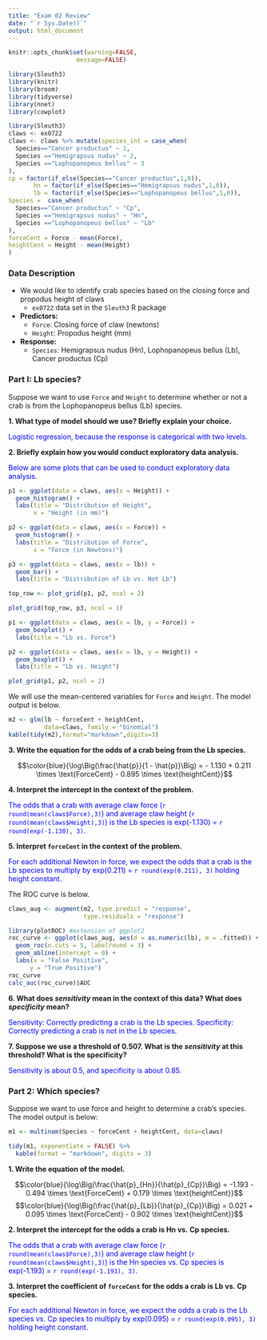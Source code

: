 ```yaml
---
title: "Exam 02 Review"
date: "`r Sys.Date()`"
output: html_document
---
```


```r
knitr::opts_chunk$set(warning=FALSE,
                   message=FALSE)
```

```r
library(Sleuth3)
library(knitr)
library(broom)
library(tidyverse)
library(nnet)
library(cowplot)
```
```r
library(Sleuth3)
claws <- ex0722
claws <- claws %>% mutate(species_int = case_when(
  Species=="Cancer productus" ~ 1, 
  Species =="Hemigrapsus nudus" ~ 2, 
  Species =="Lophopanopeus bellus" ~ 3
), 
cp = factor(if_else(Species=="Cancer productus",1,0)),
       hn = factor(if_else(Species=="Hemigrapsus nudus",1,0)),
       lb = factor(if_else(Species=="Lophopanopeus bellus",1,0)), 
Species =  case_when(
  Species=="Cancer productus" ~ "Cp", 
  Species =="Hemigrapsus nudus" ~ "Hn", 
  Species =="Lophopanopeus bellus" ~ "Lb"
), 
forceCent = Force - mean(Force), 
heightCent = Height - mean(Height)
)
```

### Data Description

- We would like to identify crab species based on the closing force and propodus height of claws
  + `ex0722` data set in the `Sleuth3` R package

- **Predictors:** 
  + `Force`: </font> Closing force of claw (newtons)
  + `Height`: </font> Propodus height (mm)
  
- **Response:**
  + `Species`: </font> Hemigrapsus nudus (Hn), Lophopanopeus bellus (Lb), Cancer productus (Cp)

### Part I: Lb species?

Suppose we want to use `Force` and `Height` to determine whether or not a crab is from the Lophopanopeus bellus (Lb) species. 


**1. What type of model should we use? Briefly explain your choice.**

   <font color = "blue">Logistic regression, because the response is categorical with two levels.</font>

**2. Briefly explain how you would conduct exploratory data analysis.** 
 
  <font color = "blue">Below are some plots that can be used to conduct exploratory data analysis.</font>
  
```r
p1 <- ggplot(data = claws, aes(x = Height)) +
  geom_histogram() + 
  labs(title = "Distribution of Height", 
       x = "Height (in mm)")

p2 <- ggplot(data = claws, aes(x = Force)) +
  geom_histogram() + 
  labs(title = "Distribution of Force", 
       x = "Force (in Newtons)")

p3 <- ggplot(data = claws, aes(x = lb)) +
  geom_bar() + 
  labs(title = "Distribution of Lb vs. Not Lb")

top_row <- plot_grid(p1, p2, ncol = 2)

plot_grid(top_row, p3, ncol = 1)
```

```r
p1 <- ggplot(data = claws, aes(x = lb, y = Force)) +
  geom_boxplot() + 
  labs(title = "Lb vs. Force")

p2 <- ggplot(data = claws, aes(x = lb, y = Height)) +
  geom_boxplot() + 
  labs(title = "Lb vs. Height")

plot_grid(p1, p2, ncol = 2)
```


We will use the mean-centered variables for `Force` and `Height`. The model output is below.

```r
m2 <- glm(lb ~ forceCent + heightCent, 
          data=claws, family = "binomial")
kable(tidy(m2),format="markdown",digits=3)
```


**3. Write the equation for the odds of a crab being from the Lb species.**

$$\color{blue}{\log\Big(\frac{\hat{p}}{1 - \hat{p}}\Big) = - 1.130 + 0.211 \times \text{ForceCent} - 0.895 \times \text{heightCent}}$$

**4. Interpret the intercept in the context of the problem.**

  <font color = "blue">The odds that a crab with average claw force (`r round(mean(claws$Force),3)`) and average claw height (`r round(mean(claws$Height),3)`) is the Lb species is exp(-1.130) = `r round(exp(-1.130), 3)`.</font>

**5. Interpret `forceCent` in the context of the problem.**

  <font color = "blue">For each additional Newton in force, we expect the odds that a crab is the Lb species to multiply by exp(0.211) = `r round(exp(0.211), 3)` holding height constant.</font>

The ROC curve is below. 

```r
claws_aug <- augment(m2, type.predict = "response", 
                     type.residuals = "response")

library(plotROC) #extension of ggplot2
roc_curve <- ggplot(claws_aug, aes(d = as.numeric(lb), m = .fitted)) +
  geom_roc(n.cuts = 5, labelround = 3) + 
  geom_abline(intercept = 0) + 
  labs(x = "False Positive", 
      y = "True Positive")
roc_curve
calc_auc(roc_curve)$AUC
```


**6. What does <i>sensitivity</i> mean in the context of this data? What does <i>specificity</i> mean?**

  <font color = "blue">Sensitivity: Correctly predicting a crab is the Lb species.</font>
  <font color = "blue">Specificity: Correctly predicting a crab is not in the Lb species.</font>
    
**7. Suppose we use a threshold of 0.507. What is the <i>sensitivity</i> at this threshold? What is the specificity?** 

  <font color = "blue">Sensitivity is about 0.5, and specificity is about 0.85.</font>

### Part 2: Which species?

Suppose we want to use force and height to determine a crab's species. The model output is below:


```r
m1 <- multinom(Species ~ forceCent + heightCent, data=claws)
```

```r
tidy(m1, exponentiate = FALSE) %>%
  kable(format = "markdown", digits = 3)
```

**1. Write the equation of the model.** 

$$\color{blue}{\log\Big(\frac{\hat{p}_{Hn}}{\hat{p}_{Cp}}\Big) = -1.193 - 0.494 \times \text{ForceCent} + 0.179 \times \text{heightCent}}$$
$$\color{blue}{\log\Big(\frac{\hat{p}_{Lb}}{\hat{p}_{Cp}}\Big) = 0.021 + 0.095 \times \text{ForceCent} - 0.902 \times \text{heightCent}}$$

**2. Interpret the intercept for the odds a crab is Hn vs. Cp species.**

  <font color = "blue">The odds that a crab with average claw force (`r round(mean(claws$Force),3)`) and average claw height (`r round(mean(claws$Height),3)`) is the Hn species vs. Cp species is exp(-1.193) = `r round(exp(-1.193), 3)`.</font>

**3. Interpret the coefficient of `forceCent` for the odds a crab is Lb vs. Cp species.**

  <font color = "blue">For each additional Newton in force, we expect the odds a crab is the Lb species vs. Cp species to multiply by exp(0.095) = `r round(exp(0.095), 3)` holding height constant.</font>